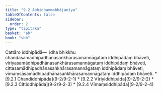 ```yaml
---
title: "9.2 Abhidhammabhājanīya"
tableOfContents: false
sidebar:
  order: 2
type: "tipitaka"
basket: "ab"
book: "vbh"
---
```



<DynamicBreadcrumb />

<Division number="444" book="vbh">

<Paragraph number="1490" book="vbh">
Cattāro iddhipādā—  idha bhikkhu chandasamādhipadhānasaṅkhārasamannāgataṃ iddhipādaṃ bhāveti, vīriyasamādhipadhānasaṅkhārasamannāgataṃ iddhipādaṃ bhāveti, cittasamādhipadhānasaṅkhārasamannāgataṃ iddhipādaṃ bhāveti, vīmaṃsāsamādhipadhānasaṅkhārasamannāgataṃ iddhipādaṃ bhāveti.

</Paragraph>
</Division>

<TableOfContents book="vbh" section="9.2">
* [9.2.1 Chandiddhipāda](9-2/9-2-1)
* [9.2.2 Vīriyiddhipāda](9-2/9-2-2)
* [9.2.3 Cittiddhipāda](9-2/9-2-3)
* [9.2.4 Vīmaṃsiddhipāda](9-2/9-2-4)
</TableOfContents>